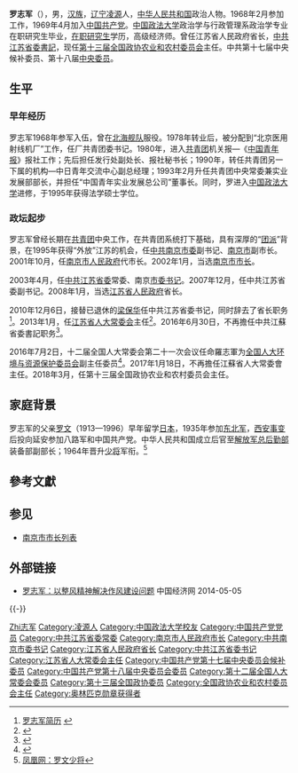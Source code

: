 {{Otheruses|other=名为罗志军的其他人物|罗志军}}
{{Infobox Officeholder
|图像    =Luo Zhijun (cropped).jpg
|图像大小= 
|图像说明= 罗志军（时任江苏省省长）于2008年苏州电博会
|职务1     = {{CPC}}[[中共江蘇省委|江蘇省委員會]]書記 
|就任日期1 = 2010年12月6日
|卸任日期1 = 2016年6月30日
|总书记1 = [[胡锦涛|胡锦涛]]<br>[[习近平|习近平]]
|副职1 = [[李学勇|李学勇]]<br>[[石泰峰|石泰峰]]<br>(副书记兼省长)
|前任1     = [[梁保華|梁保華]]
|继任1     = [[李強_(浙江)|李強]]
|职务2     = 江蘇省人大常委會主任
|就任日期2 = 2011年2月14日
|卸任日期2 = 2017年1月18日
|前任2     = [[梁保華|梁保華]]
|继任2     = [[李強_(浙江)|李強]]
|职务3     = [[江蘇省人民政府|江蘇省人民政府]][[江蘇行政長官列表|省長]]
|就任日期3 = 2008年1月4日
|卸任日期3 = 2010年12月8日
|前任3     = [[梁保華|梁保華]]
|继任3     = [[李學勇|李學勇]]
|职务4     = 中共南京市委书记
|就任日期4 = 2003年4月25日
|卸任日期4 = 2008年2月15日
|前任4     = [[李源潮|李源潮]]
|继任4     = [[朱善璐|朱善璐]]
|职务5     = 南京市人民政府市长
|就任日期5 = 2002年1月29日
|卸任日期5 = 2003年4月30日
|前任5     = [[王宏民|王宏民]]
|继任5     = [[蒋宏坤|蒋宏坤]]
|职务6     = 
|就任日期6 = 
|卸任日期6 = 
|前任6     = 
|继任6     = 
|姓名    = 罗志军
|原名    = |字  = |号  = 
|籍贯    = <!-- 籍贯不是出生地，请慎用  -->
|出生日期= {{birth date and age|1951|11|28}}
|出生地点= {{CHN}}辽宁省凌源市
|逝世日期= <!-- {{Death date and age|}}（死亡在前，出生在后）{{Death year and age| }} -->
|逝世地点= 
|居处    = 江苏省
|政党    = {{CPC}}
|职业    = 官员
|父母    = 
|配偶    = <!--{{marriage|姓名|}} -->
|子女    = 
|亲属    = 
|信仰    = [[社会主义|社会主义]]<br>[[共产主义|共产主义]]
|专业    = 
|母校    = [[中国政法大学|中国政法大学]]
|网站    = 
|签名    = 
|脚注    =
}}
'''罗志军'''（{{bd|1951年|11月28日|catIdx=L罗}}），男，[[汉族|汉族]]，[[辽宁|辽宁]][[凌源|凌源]]人，[[中华人民共和国|中华人民共和国]]政治人物。1968年2月参加工作，1969年4月加入[[中国共产党|中国共产党]]。[[中国政法大学|中国政法大学]]政治学与行政管理系政治学专业在职研究生毕业，[[在职研究生|在职研究生]]学历，高级经济师。曾任江苏省人民政府省长，[[中共江苏省委|中共江苏省委]][[省委书记|書記]]，现任[[第十三届全国政协|第十三届全国政协农业和农村委员会]]主任。中共第十七届中央候补委员、第十八届[[中国共产党中央委员会|中央委员]]。

== 生平 ==
=== 早年经历 ===
罗志军1968年参军入伍，曾在[[北海舰队|北海舰队]]服役。1978年转业后，被分配到“北京医用射线机厂”工作，任厂共青团委书记。1980年，进入[[中國共產主義青年團|共青团]]机关报—《[[中国青年报|中国青年报]]》报社工作；先后担任发行处副处长、报社秘书长；1990年，转任共青团另一下属的机构—中日青年交流中心副总经理；1993年2月升任共青团中央常委兼实业发展部部长，并担任“中国青年实业发展总公司”董事长。同时，罗进入[[中国政法大学|中国政法大学]]进修，于1995年获得法学硕士学位。

=== 政坛起步 ===
罗志军曾经长期在[[中國共產主義青年團|共青团]]中央工作，在共青团系统打下基础，具有深厚的“[[团派|团派]]”背景，在1995年获得“外放”江苏的机会，任[[中共南京市委|中共南京市委]]副书记、[[南京市|南京市]]副市长。2001年10月，任[[南京市人民政府|南京市人民政府]]代市长。2002年1月，当选[[南京市市长|南京市市长]]。

2003年4月，任[[中共江苏省委|中共江苏省委]]常委、南京[[市委书记|市委书记]]。2007年12月，任中共江苏省委副书记。2008年1月，当选[[江苏省人民政府|江苏省人民政府]]省长。

2010年12月6日，接替已退休的[[梁保华|梁保华]]任中共江苏省委书记，同时辞去了省长职务<ref>[http://news.xinhuanet.com/ziliao/2008-01/04/content_7364832.htm 罗志军简历] {{webarchive|url=https://web.archive.org/web/20110302115057/http://news.xinhuanet.com/ziliao/2008-01/04/content_7364832.htm |date=2011-03-02 }}</ref>。2013年1月，任[[江苏省人大常委会|江苏省人大常委会]]主任<ref>{{cite web |accessdate = 2014-06-05 |url = http://district.ce.cn/newarea/sddy/201301/25/t20130125_24064949.shtml |title = 罗志军任江苏省人大主任 |publisher = 中国经济网}}</ref>。2016年6月30日，不再擔任中共江蘇省委書記职务<ref>{{cite web|url=http://news.ifeng.com/a/20160630/49272502_0.shtml|title=李强任江苏省委书记 罗志军不再担任|publisher=凤凰网|accessdate=2016-06-30}}</ref>。

2016年7月2日，十二届全国人大常委会第二十一次会议任命羅志軍为[[第十二届全国人民代表大会常务委员会|全国人大环境与资源保护委员会]]副主任委员<ref>{{cite web|url=http://news.163.com/16/0702/19/BR0BOII40001124J.html|title=全国人大常委会:王儒林罗志军强卫赴全国人大任职|publisher=网易|accessdate=2016-07-02|archive-date=2016-07-03|archive-url=https://web.archive.org/web/20160703121539/http://news.163.com/16/0702/19/BR0BOII40001124J.html|dead-url=no}}</ref>。2017年1月18日，不再擔任江蘇省人大常委會主任。2018年3月，任第十三届全国政协农业和农村委员会主任。

== 家庭背景 ==
罗志军的父亲[[罗文_(少将)|罗文]]（1913—1996）早年留学[[日本|日本]]，1935年参加[[东北军|东北军]]，[[西安事变|西安事变]]后投向延安参加八路军和中国共产党。中华人民共和国成立后官至[[解放军总后勤部|解放军总后勤部]]装备部副部长；1964年晋升[[少将|少将]]军衔。<ref>[http://news.ifeng.com/history/special/dbjzhjj/200910/1014_8351_1387702.shtml 凤凰网：罗文少将]</ref>

== 參考文獻 ==
{{Reflist|3}}

== 参见 ==
* [[南京市市长列表|南京市市长列表]]

== 外部链接 ==
* [https://web.archive.org/web/20140505054301/http://www.ce.cn/xwzx/gnsz/gdxw/201306/19/t20130619_24493141.shtml 罗志军：以整风精神解决作风建设问题] 中国经济网 2014-05-05

{{-}}
{{start box}}
{{s-ppo|cpc}}
{{s-before|[[梁保华|梁保华]]}}
{{s-title|[[中国共产党江苏省委员会|中国共产党江苏省委员会]][[省委书记|书记]]|2010年12月－2016年6月}}
{{s-after|[[李強_(浙江)|李　強]]}}
{{s-before|[[李源潮|李源潮]]}}
{{s-title|[[中国共产党南京市委员会|中国共产党南京市委员会]][[市委书记|书记]]|2003年4月－2008年2月}}
{{s-after|[[朱善璐|朱善璐]]}}
{{s-par|prc-lpc}}
{{s-before|[[梁保華|梁保華]]}}
{{s-title|[[江蘇省人民代表大會常務委員會|江蘇省人民代表大會常務委員會]]主任|2011年2月－2017年1月}}
{{s-after|[[李強_(浙江)|李　強]]}}
{{s-gov|prc}}
{{s-before|[[梁保华|梁保华]]}}
{{s-title|[[江苏省人民政府|江苏省人民政府]][[江苏行政长官列表|省長]]|2008年2月－2010年12月}}
{{s-after|[[李学勇|李学勇]]}}
{{s-before|[[王宏民|王宏民]]}}
{{s-title|[[南京市人民政府|南京市人民政府]][[南京市市长列表|市长]]|2001年10月－2003年5月}}
{{s-after|[[蒋宏坤|蒋宏坤]]}}
{{end box}}

{{中华人民共和国江苏省正职领导人|nocat}}
{{江苏行政长官}}
{{南京市市长}}
{{党政正部级以上干部曾有团系统经历者}}
{{团中央部门负责人}}

{{Authority control}}
{{DEFAULTSORT:Luo罗}}
[[Category:罗姓|Zhi志军]]
[[Category:凌源人|Category:凌源人]]
[[Category:中国政法大学校友|Category:中国政法大学校友]]
[[Category:中国共产党党员|Category:中国共产党党员]]
[[Category:中共江苏省委常委|Category:中共江苏省委常委]]
[[Category:南京市人民政府市长|Category:南京市人民政府市长]]
[[Category:中共南京市委书记|Category:中共南京市委书记]]
[[Category:江苏省人民政府省长|Category:江苏省人民政府省长]]
[[Category:中共江苏省委书记|Category:中共江苏省委书记]]
[[Category:江苏省人大常委会主任|Category:江苏省人大常委会主任]]
[[Category:中国共产党第十七届中央委员会候补委员|Category:中国共产党第十七届中央委员会候补委员]]
[[Category:中国共产党第十八届中央委员会委员|Category:中国共产党第十八届中央委员会委员]]
[[Category:第十二届全国人大常委会委员|Category:第十二届全国人大常委会委员]]
[[Category:第十三届全国政协委员|Category:第十三届全国政协委员]]
[[Category:全国政协农业和农村委员会主任|Category:全国政协农业和农村委员会主任]]
[[Category:奥林匹克勋章获得者|Category:奥林匹克勋章获得者]]